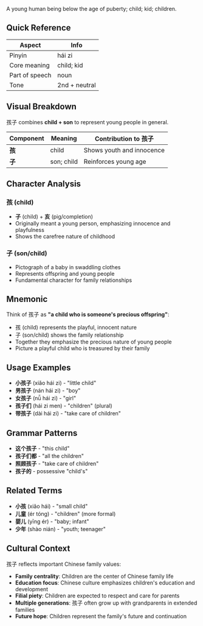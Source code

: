 A young human being below the age of puberty; child; kid; children.

## Quick Reference

| Aspect         | Info          |
| -------------- | ------------- |
| Pinyin         | hái zi        |
| Core meaning   | child; kid    |
| Part of speech | noun          |
| Tone           | 2nd + neutral |

## Visual Breakdown

孩子 combines **child + son** to represent young people in general.

| Component | Meaning    | Contribution to 孩子      |
| --------- | ---------- | ------------------------- |
| **孩**    | child      | Shows youth and innocence |
| **子**    | son; child | Reinforces young age      |

## Character Analysis

### 孩 (child)

- **子** (child) + **亥** (pig/completion)
- Originally meant a young person, emphasizing innocence and playfulness
- Shows the carefree nature of childhood

### 子 (son/child)

- Pictograph of a baby in swaddling clothes
- Represents offspring and young people
- Fundamental character for family relationships

## Mnemonic

Think of 孩子 as **"a child who is someone's precious offspring"**:

- 孩 (child) represents the playful, innocent nature
- 子 (son/child) shows the family relationship
- Together they emphasize the precious nature of young people
- Picture a playful child who is treasured by their family

## Usage Examples

- **小孩子** (xiǎo hái zi) - "little child"
- **男孩子** (nán hái zi) - "boy"
- **女孩子** (nǚ hái zi) - "girl"
- **孩子们** (hái zi men) - "children" (plural)
- **带孩子** (dài hái zi) - "take care of children"

## Grammar Patterns

- **这个孩子** - "this child"
- **孩子们都** - "all the children"
- **照顾孩子** - "take care of children"
- **孩子的** - possessive "child's"

## Related Terms

- **小孩** (xiǎo hái) - "small child"
- **儿童** (ér tóng) - "children" (more formal)
- **婴儿** (yīng ér) - "baby; infant"
- **少年** (shào nián) - "youth; teenager"

## Cultural Context

孩子 reflects important Chinese family values:

- **Family centrality**: Children are the center of Chinese family life
- **Education focus**: Chinese culture emphasizes children's education and development
- **Filial piety**: Children are expected to respect and care for parents
- **Multiple generations**: 孩子 often grow up with grandparents in extended families
- **Future hope**: Children represent the family's future and continuation
